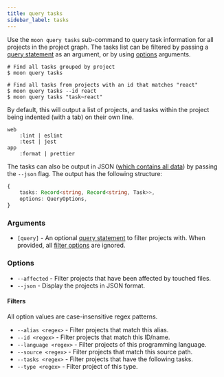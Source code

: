 ```yaml
---
title: query tasks
sidebar_label: tasks
---
```


Use the `moon query tasks` sub-command to query task information for all projects in the project
graph. The tasks list can be filtered by passing a [query statement](../../concepts/query-lang) as
an argument, or by using [options](#options) arguments.

```shell
# Find all tasks grouped by project
$ moon query tasks

# Find all tasks from projects with an id that matches "react"
$ moon query tasks --id react
$ moon query tasks "task~react"
```

By default, this will output a list of projects, and tasks within the project being indented (with a
tab) on their own line.

```
web
	:lint | eslint
	:test | jest
app
	:format | prettier
```

The tasks can also be output in JSON ([which contains all data](/api/types/interface/Task)) by
passing the `--json` flag. The output has the following structure:

```ts
{
	tasks: Record<string, Record<string, Task>>,
	options: QueryOptions,
}
```

### Arguments

- `[query]` - An optional [query statement](../../concepts/query-lang) to filter projects with. When
  provided, all [filter options](#filters) are ignored.

### Options

- `--affected` - Filter projects that have been affected by touched files.
- `--json` - Display the projects in JSON format.

#### Filters

All option values are case-insensitive regex patterns.

- `--alias <regex>` - Filter projects that match this alias.
- `--id <regex>` - Filter projects that match this ID/name.
- `--language <regex>` - Filter projects of this programming language.
- `--source <regex>` - Filter projects that match this source path.
- `--tasks <regex>` - Filter projects that have the following tasks.
- `--type <regex>` - Filter project of this type.
